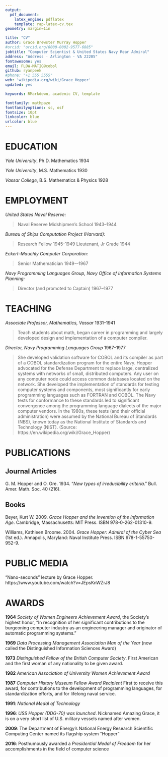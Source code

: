 ```yaml
---
output: 
  pdf_document:
    latex_engine: pdflatex
    template: rap-latex-cv.tex
geometry: margin=1in

title: "CV"
author: Grace Brewster Murray Hopper
#orcid: "orcid.org/0000-0002-9577-6885"
jobtitle: "Computer Scientist & United States Navy Rear Admiral"
address: "Address · Arlington · VA 22205"
fontawesome: yes
email: FLOW-MATIC@cobol
github: ryanpeek
#phone: "+1 555 5555"
web: 'wikipedia.org/wiki/Grace_Hopper'
updated: yes

keywords: RMarkdown, academic CV, template

fontfamily: mathpazo
fontfamilyoptions: sc, osf
fontsize: 10pt
linkcolor: blue
urlcolor: blue
---
```


# EDUCATION

*Yale University*, Ph.D. Mathematics \hfill 1934

*Yale University*, M.S. Mathematics \hfill 1930

*Vassar College*, B.S. Mathematics & Physics \hfill 1928

# EMPLOYMENT

*United States Naval Reserve:*

 > Naval Reserve Midshipmen's School \hfill 1943--1944

*Bureau of Ships Computation Project (Harvard):*

 > Research Fellow \hfill 1945-1949
 > Lieutenant, Jr Grade \hfill 1944
 
*Eckert–Mauchly Computer Corporation:*

 >  Senior Mathematician \hfill 1949-–1967

*Navy Programming Languages Group, Navy Office of Information Systems Planning:*

 > Director (and promoted to Captain) \hfill 1967--1977  

# TEACHING

*Associate Professor, Mathematics, Vassar* \hfill 1931--1941

> Teach students about math, began career in programming and largely developed design and implementation of a computer compiler.
  
*Director, Navy Programming Languages Group* \hfill 1967--1977

> She developed validation software for COBOL and its compiler as part of a COBOL standardization program for the entire Navy. Hopper advocated for the Defense Department to replace large, centralized systems with networks of small, distributed computers. Any user on any computer node could access common databases located on the network. She developed the implementation of standards for testing computer systems and components, most significantly for early programming languages such as FORTRAN and COBOL. The Navy tests for conformance to these standards led to significant convergence among the programming language dialects of the major computer vendors. In the 1980s, these tests (and their official administration) were assumed by the National Bureau of Standards (NBS), known today as the National Institute of Standards and Technology (NIST). (Source: https://en.wikipedia.org/wiki/Grace_Hopper)

# PUBLICATIONS

## **Journal Articles**

G. M. Hopper and O. Ore. 1934. "*New types of irreducibility criteria*." Bull. Amer. Math. Soc. 40 (216). 



## **Books**

Beyer, Kurt W. 2009. *Grace Hopper and the Invention of the Information Age*. Cambridge, Massachusetts: MIT Press. ISBN 978-0-262-01310-9.

Williams, Kathleen Broome. 2004. *Grace Hopper: Admiral of the Cyber Sea* (1st ed.). Annapolis, Maryland: Naval Institute Press. ISBN 978-1-55750-952-9.

# PUBLIC MEDIA

"Nano-seconds" lecture by Grace Hopper. https://www.youtube.com/watch?v=JEpsKnWZrJ8


# AWARDS

**1964**  *Society of Women Engineers Achievement Award*, the Society’s highest honor, “In recognition of her significant contributions to the burgeoning computer industry as an engineering manager and originator of automatic programming systems.”

**1969**  *Data Processing Management Association Man of the Year* (now called the Distinguished Information Sciences Award)

**1973** *Distinguished Fellow of the British Computer Society*. First American and the first woman of any nationality to be given award.

**1982** *American Association of University Women Achievement Award*

**1987** *Computer History Museum Fellow Award Recipient* First to receive this award, for contributions to the development of programming languages, for standardization efforts, and for lifelong naval service.

**1991**: *National Medal of Technology*

**1996**: *USS Hopper (DDG-70) was launched*. Nicknamed Amazing Grace, it is on a very short list of U.S. military vessels named after women.

**2009**: The Department of Energy's National Energy Research Scientific Computing Center named its flagship system "Hopper"

**2016**: Posthumously awarded a *Presidential Medal of Freedom* for her accomplishments in the field of computer science


